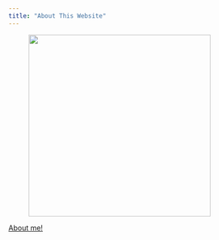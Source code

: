 ```yaml
---
title: "About This Website"
---
```

<figure>
<img src = "bats.jpg" style="height:360px;">
</figure>

[About me!](https://www.youtube.com/watch?v=dQw4w9WgXcQ)
